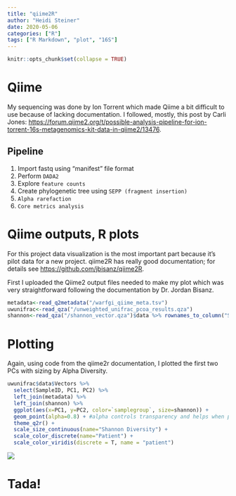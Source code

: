 ```yaml
---
title: "qiime2R"
author: "Heidi Steiner"
date: 2020-05-06
categories: ["R"]
tags: ["R Markdown", "plot", "16S"]
---
```


```r
knitr::opts_chunk$set(collapse = TRUE)
```

# Qiime
My sequencing was done by Ion Torrent which made Qiime a bit difficult to use because of lacking documentation. I followed, mostly, this post by Carli Jones: <https://forum.qiime2.org/t/possible-analysis-pipeline-for-ion-torrent-16s-metagenomics-kit-data-in-qiime2/13476>.

## Pipeline
1. Import fastq using "manifest" file format
2. Perform ```DADA2``` 
3. Explore ```feature counts```
4. Create phylogenetic tree using ```SEPP (fragment insertion)```
5. ```Alpha rarefaction``` 
6. ```Core metrics analysis``` 


# Qiime outputs, R plots

For this project data visualization is the most important part because it's pilot data for a new project. qiime2R has really good documentation; for details see <https://github.com/jbisanz/qiime2R>.

First I uploaded the  Qiime2 output files needed to make my plot which was very straightforward following the documentation by Dr. Jordan Bisanz.  

```r
metadata<-read_q2metadata("/warfgi_qiime_meta.tsv")
uwunifrac<-read_qza("/unweighted_unifrac_pcoa_results.qza")
shannon<-read_qza("/shannon_vector.qza")$data %>% rownames_to_column("SampleID")
```

# Plotting

Again, using code from the qiime2r documentation, I plotted the first two PCs with sizing by Alpha Diversity. 

```r
uwunifrac$data$Vectors %>%
  select(SampleID, PC1, PC2) %>%
  left_join(metadata) %>%
  left_join(shannon) %>%
  ggplot(aes(x=PC1, y=PC2, color=`samplegroup`, size=shannon)) +
  geom_point(alpha=0.8) + #alpha controls transparency and helps when points are overlapping
  theme_q2r() +
  scale_size_continuous(name="Shannon Diversity") +
  scale_color_discrete(name="Patient") + 
  scale_color_viridis(discrete = T, name = "patient")
```

![](/PCoA.png)

# Tada! 